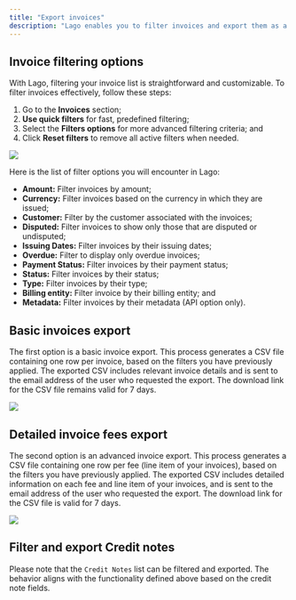 ```yaml
---
title: "Export invoices"
description: "Lago enables you to filter invoices and export them as a simple or advanced CSV file, tailored to your needs."
---
```


## Invoice filtering options
With Lago, filtering your invoice list is straightforward and customizable. To filter invoices effectively, follow these steps:

1. Go to the **Invoices** section;
2. **Use quick filters** for fast, predefined filtering;
3. Select the **Filters options** for more advanced filtering criteria; and
4. Click **Reset filters** to remove all active filters when needed.

<Frame caption="Invoices filtering options">
  <img src="/guide/invoicing/images/filters-and-quick-filters.png" />
</Frame>

Here is the list of filter options you will encounter in Lago:

- **Amount:** Filter invoices by amount;
- **Currency:** Filter invoices based on the currency in which they are issued;
- **Customer:** Filter by the customer associated with the invoices;
- **Disputed:** Filter invoices to show only those that are disputed or undisputed;
- **Issuing Dates:** Filter invoices by their issuing dates;
- **Overdue:** Filter to display only overdue invoices;
- **Payment Status:** Filter invoices by their payment status;
- **Status:** Filter invoices by their status;
- **Type:** Filter invoices by their type; 
- **Billing entity:** Filter invoice by their billing entity; and
- **Metadata:** Filter invoices by their metadata (API option only).


## Basic invoices export
The first option is a basic invoice export. This process generates a CSV file containing one row per invoice, based on the filters you have previously applied. 
The exported CSV includes relevant invoice details and is sent to the email address of the user who requested the export. 
The download link for the CSV file remains valid for 7 days.

<Frame caption="Basic invoices export in CSV">
  <img src="/guide/invoicing/images/invoices-export.png" />
</Frame>


## Detailed invoice fees export
The second option is an advanced invoice export. This process generates a CSV file containing one row per fee (line item of your invoices), 
based on the filters you have previously applied. The exported CSV includes detailed information on each fee and line item of your invoices, and is 
sent to the email address of the user who requested the export. The download link for the CSV file is valid for 7 days.

<Frame caption="Advanced invoice fees export in CSV">
  <img src="/guide/invoicing/images/fees-export.png" />
</Frame>

## Filter and export Credit notes[](#filter-and-export-credit-notes "Direct link to heading")
Please note that the `Credit Notes` list can be filtered and exported. The behavior aligns with the functionality defined above based on the credit note fields.